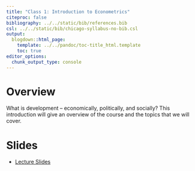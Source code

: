 ```yaml
---
title: "Class 1: Introduction to Econometrics"
citeproc: false
bibliography: ../../static/bib/references.bib
csl: ../../static/bib/chicago-syllabus-no-bib.csl
output:
  blogdown::html_page:
    template: ../../pandoc/toc-title_html.template
    toc: true
editor_options: 
  chunk_output_type: console
---
```


# Overview

What is development -- economically, politically, and socially? This introduction will give an overview of the course and the topics that we will cover.

# Slides

- [<i class="fas fa-external-link-square-alt"></i> Lecture Slides](/slides/01-slides.html)



